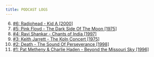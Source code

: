 ```yaml
---
title: PODCAST LOGS
---
```


6. [#6: Radiohead - Kid A [2000]](/podcast/episodes/6)
7. [#5: Pink Floyd - The Dark Side Of The Moon [1975]](/podcast/episodes/5)
8. [#4: Ravi Shankar - Chants of India [1997]](/podcast/episodes/4)
9. [#3: Keith Jarrett - The Koln Concert [1975]](/podcast/episodes/3)
10. [#2: Death - The Sound Of Perseverance [1998]](/podcast/episodes/2)
11. [#1: Pat Metheny & Charlie Haden - Beyond the Missouri Sky [1996]](/podcast/episodes/1)
